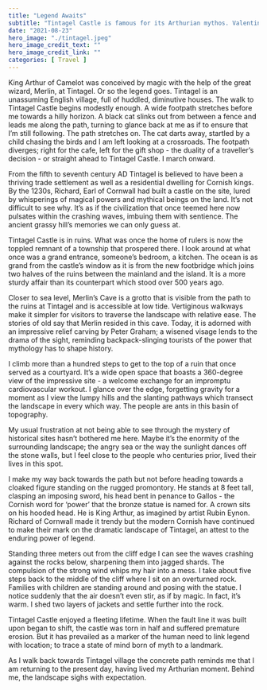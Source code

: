 ```yaml
---
title: "Legend Awaits"
subtitle: "Tintagel Castle is famous for its Arthurian mythos. Valentina Carrizo explores Cornish folklore at its birthplace." 
date: "2021-08-23"
hero_image: "./tintagel.jpeg"
hero_image_credit_text: ""
hero_image_credit_link: ""
categories: [ Travel ]
---
```


King Arthur of Camelot was conceived by magic with the help of the great wizard, Merlin, at Tintagel. Or so the legend goes.
Tintagel is an unassuming English village, full of huddled, diminutive houses. The walk to Tintagel Castle begins modestly enough. A wide footpath stretches before me towards a hilly horizon. A black cat slinks out from between a fence and leads me along the path, turning to glance back at me as if to ensure that I’m still following. The path stretches on. The cat darts away, startled by a child chasing the birds and I am left looking at a crossroads. The footpath diverges; right for the cafe, left for the gift shop - the duality of a traveller’s decision - or straight ahead to Tintagel Castle. I march onward.

From the fifth to seventh century AD Tintagel is believed to have been a thriving trade settlement as well as a residential dwelling for Cornish kings. By the 1230s, Richard, Earl of Cornwall had built a castle on the site, lured by whisperings of magical powers and mythical beings on the land. It’s not difficult to see why. It’s as if the civilization that once teemed here now pulsates within the crashing waves, imbuing them with sentience. The ancient grassy hill’s memories we can only guess at.

Tintagel Castle is in ruins. What was once the home of rulers is now the toppled remnant of a township that prospered there. I look around at what once was a grand entrance, someone’s bedroom, a kitchen. The ocean is as grand from the castle’s window as it is from the new footbridge which joins two halves of the ruins between the mainland and the island. It is a more sturdy affair than its counterpart which stood over 500 years ago.

Closer to sea level, Merlin’s Cave is a grotto that is visible from the path to the ruins at Tintagel and is accessible at low tide. Vertiginous walkways make it simpler for visitors to traverse the landscape with relative ease. The stories of old say that Merlin resided in this cave. Today, it is adorned with an impressive relief carving by Peter Graham; a wisened visage lends to the drama of the sight, reminding backpack-slinging tourists of the power that mythology has to shape history.

I climb more than a hundred steps to get to the top of a ruin that once served as a courtyard. It’s a wide open space that boasts a 360-degree view of the impressive site - a welcome exchange for an impromptu cardiovascular workout. I glance over the edge, forgetting gravity for a moment as I view the lumpy hills and the slanting pathways which transect the landscape in every which way. The people are ants in this basin of topography.

My usual frustration at not being able to see through the mystery of historical sites hasn’t bothered me here. Maybe it’s the enormity of the surrounding landscape; the angry sea or the way the sunlight dances off the stone walls, but I feel close to the people who centuries prior, lived their lives in this spot.

I make my way back towards the path but not before heading towards a cloaked figure standing on the rugged promontory. He stands at 8 feet tall, clasping an imposing sword, his head bent in penance to Gallos - the Cornish word for ‘power’ that the bronze statue is named for. A crown sits on his hooded head. He is King Arthur, as imagined by artist Rubin Eynon. Richard of Cornwall made it trendy but the modern Cornish have continued to make their mark on the dramatic landscape of Tintagel, an attest to the enduring power of legend.

Standing three meters out from the cliff edge I can see the waves crashing against the rocks below, sharpening them into jagged shards. The compulsion of the strong wind whips my hair into a mess. I take about five steps back to the middle of the cliff where I sit on an overturned rock. Families with children are standing around and posing with the statue. I notice suddenly that the air doesn’t even stir, as if by magic. In fact, it’s warm. I shed two layers of jackets and settle further into the rock.

Tintagel Castle enjoyed a fleeting lifetime. When the fault line it was built upon began to shift, the castle was torn in half and suffered premature erosion. But it has prevailed as a marker of the human need to link legend with location; to trace a state of mind born of myth to a landmark.

As I walk back towards Tintagel village the concrete path reminds me that I am returning to the present day, having lived my Arthurian moment. Behind me, the landscape sighs with expectation.